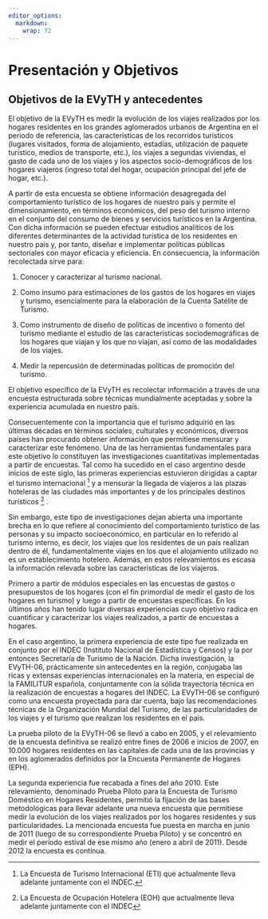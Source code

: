 ```yaml
---
editor_options: 
  markdown: 
    wrap: 72
---
```



# **Presentación y Objetivos** {#presentacion-objetivos}


## Objetivos de la EVyTH y antecedentes

El objetivo de la EVyTH es medir la evolución de los viajes realizados por los hogares residentes en los grandes aglomerados urbanos de Argentina en el periodo de referencia, las características de los recorridos turísticos (lugares visitados, forma de alojamiento, estadías, utilización de paquete turístico, medios de transporte, etc.), los viajes a segundas viviendas, el gasto de cada uno de los viajes y los aspectos socio-demográficos de los hogares viajeros (ingreso total del hogar, ocupación principal del jefe de hogar, etc.).

A partir de esta encuesta se obtiene información desagregada del comportamiento turístico de los hogares de nuestro país y permite el dimensionamiento, en términos económicos, del peso del turismo interno en el conjunto del consumo de bienes y servicios turísticos en la Argentina. Con dicha información se pueden efectuar estudios analíticos de los diferentes determinantes de la actividad turística de los residentes en nuestro país y, por tanto, diseñar e implementar políticas públicas sectoriales con mayor eficacia y eficiencia. En consecuencia, la información recolectada sirve para:

  1.	Conocer y caracterizar al turismo nacional.

  1.	Como insumo para estimaciones de los gastos de los hogares en viajes y turismo, esencialmente para la elaboración de la Cuenta Satélite de Turismo.

  1.	Como instrumento de diseño de políticas de incentivo o fomento del turismo mediante el estudio de las características sociodemográficas de los hogares que viajan y los que no viajan, así como de las modalidades de los viajes.

  1.	Medir la repercusión de determinadas políticas de promoción del turismo.

El objetivo específico de la EVyTH es recolectar información a través de una encuesta estructurada sobre técnicas mundialmente aceptadas y sobre la experiencia acumulada en nuestro país. 

Consecuentemente con la importancia que el turismo adquirió en las últimas décadas en términos sociales, culturales y económicos, diversos países han procurado obtener información que permitiese mensurar y caracterizar este fenómeno. Una de las herramientas fundamentales para este objetivo lo constituyen las investigaciones cuantitativas implementadas a partir de encuestas. Tal como ha sucedido en el caso argentino desde inicios de este siglo, las primeras experiencias estuvieron dirigidas a captar el turismo internacional [^presentacion-objetivos-1] y a mensurar la llegada de viajeros a las plazas hoteleras de las ciudades más importantes y de los principales destinos turísticos [^presentacion-objetivos-2] .

[^presentacion-objetivos-1]: La Encuesta de Turismo Internacional (ETI) que actualmente lleva adelante juntamente con el INDEC.

[^presentacion-objetivos-2]: La Encuesta de Ocupación Hotelera (EOH) que actualmente lleva adelante juntamente con el INDEC

Sin embargo, este tipo de investigaciones dejan abierta una importante brecha en lo que refiere al conocimiento del comportamiento turístico de las personas y su impacto socioeconómico, en particular en lo referido al turismo interno, es decir, los viajes que los residentes de un país realizan dentro de él, fundamentalmente viajes en los que el alojamiento utilizado no es un establecimiento hotelero. Además, en estos relevamientos es escasa la información relevada sobre las características de los viajeros.

Primero a partir de módulos especiales en las encuestas de gastos o presupuestos de los hogares (con el fin primordial de medir el gasto de los hogares en turismo) y luego a partir de encuestas específicas. En los últimos años han tenido lugar diversas experiencias cuyo objetivo radica en cuantificar y caracterizar los viajes realizados, a partir de encuestas a hogares.

En el caso argentino, la primera experiencia de este tipo fue realizada en conjunto por el INDEC (Instituto Nacional de Estadística y Censos) y la por entonces Secretaría de Turismo de la Nación. Dicha investigación, la EVyTH-06, prácticamente sin antecedentes en la región, conjugaba las ricas y extensas experiencias internacionales en la materia, en especial de la FAMILITUR española, conjuntamente con la sólida trayectoria técnica en la realización de encuestas a hogares del INDEC. La EVyTH-06 se configuró como una encuesta proyectada para dar cuenta, bajo las recomendaciones técnicas de la Organización Mundial del Turismo, de las particularidades de los viajes y el turismo que realizan los residentes en el país.

La prueba piloto de la EVyTH-06 se llevó a cabo en 2005, y el relevamiento de la encuesta definitiva se realizó entre fines de 2006 e inicios de 2007, en 10.000 hogares residentes en las capitales de cada una de las provincias y en los aglomerados definidos por la Encuesta Permanente de Hogares (EPH).

La segunda experiencia fue recabada a fines del año 2010. Este relevamiento, denominado Prueba Piloto para la Encuesta de Turismo Doméstico en Hogares Residentes, permitió la fijación de las bases metodológicas para llevar adelante una nueva encuesta que permitiese medir la evolución de los viajes realizados por los hogares residentes y sus particularidades. La mencionada encuesta fue puesta en marcha en junio de 2011 (luego de su correspondiente Prueba Piloto) y se concentró en medir el período estival de ese mismo año (enero a abril de 2011). Desde 2012 la encuesta es continua. 


